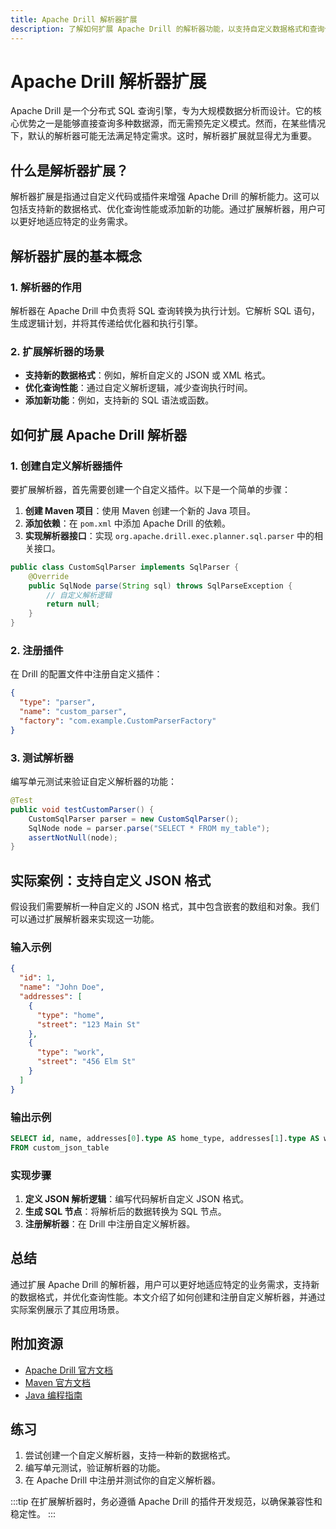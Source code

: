 ```yaml
---
title: Apache Drill 解析器扩展
description: 了解如何扩展 Apache Drill 的解析器功能，以支持自定义数据格式和查询优化。
---
```


# Apache Drill 解析器扩展

Apache Drill 是一个分布式 SQL 查询引擎，专为大规模数据分析而设计。它的核心优势之一是能够直接查询多种数据源，而无需预先定义模式。然而，在某些情况下，默认的解析器可能无法满足特定需求。这时，解析器扩展就显得尤为重要。

## 什么是解析器扩展？

解析器扩展是指通过自定义代码或插件来增强 Apache Drill 的解析能力。这可以包括支持新的数据格式、优化查询性能或添加新的功能。通过扩展解析器，用户可以更好地适应特定的业务需求。

## 解析器扩展的基本概念

### 1. 解析器的作用

解析器在 Apache Drill 中负责将 SQL 查询转换为执行计划。它解析 SQL 语句，生成逻辑计划，并将其传递给优化器和执行引擎。

### 2. 扩展解析器的场景

- **支持新的数据格式**：例如，解析自定义的 JSON 或 XML 格式。
- **优化查询性能**：通过自定义解析逻辑，减少查询执行时间。
- **添加新功能**：例如，支持新的 SQL 语法或函数。

## 如何扩展 Apache Drill 解析器

### 1. 创建自定义解析器插件

要扩展解析器，首先需要创建一个自定义插件。以下是一个简单的步骤：

1. **创建 Maven 项目**：使用 Maven 创建一个新的 Java 项目。
2. **添加依赖**：在 `pom.xml` 中添加 Apache Drill 的依赖。
3. **实现解析器接口**：实现 `org.apache.drill.exec.planner.sql.parser` 中的相关接口。

```java
public class CustomSqlParser implements SqlParser {
    @Override
    public SqlNode parse(String sql) throws SqlParseException {
        // 自定义解析逻辑
        return null;
    }
}
```

### 2. 注册插件

在 Drill 的配置文件中注册自定义插件：

```json
{
  "type": "parser",
  "name": "custom_parser",
  "factory": "com.example.CustomParserFactory"
}
```

### 3. 测试解析器

编写单元测试来验证自定义解析器的功能：

```java
@Test
public void testCustomParser() {
    CustomSqlParser parser = new CustomSqlParser();
    SqlNode node = parser.parse("SELECT * FROM my_table");
    assertNotNull(node);
}
```

## 实际案例：支持自定义 JSON 格式

假设我们需要解析一种自定义的 JSON 格式，其中包含嵌套的数组和对象。我们可以通过扩展解析器来实现这一功能。

### 输入示例

```json
{
  "id": 1,
  "name": "John Doe",
  "addresses": [
    {
      "type": "home",
      "street": "123 Main St"
    },
    {
      "type": "work",
      "street": "456 Elm St"
    }
  ]
}
```

### 输出示例

```sql
SELECT id, name, addresses[0].type AS home_type, addresses[1].type AS work_type
FROM custom_json_table
```

### 实现步骤

1. **定义 JSON 解析逻辑**：编写代码解析自定义 JSON 格式。
2. **生成 SQL 节点**：将解析后的数据转换为 SQL 节点。
3. **注册解析器**：在 Drill 中注册自定义解析器。

## 总结

通过扩展 Apache Drill 的解析器，用户可以更好地适应特定的业务需求，支持新的数据格式，并优化查询性能。本文介绍了如何创建和注册自定义解析器，并通过实际案例展示了其应用场景。

## 附加资源

- [Apache Drill 官方文档](https://drill.apache.org/docs/)
- [Maven 官方文档](https://maven.apache.org/guides/)
- [Java 编程指南](https://docs.oracle.com/javase/tutorial/)

## 练习

1. 尝试创建一个自定义解析器，支持一种新的数据格式。
2. 编写单元测试，验证解析器的功能。
3. 在 Apache Drill 中注册并测试你的自定义解析器。

:::tip
在扩展解析器时，务必遵循 Apache Drill 的插件开发规范，以确保兼容性和稳定性。
:::